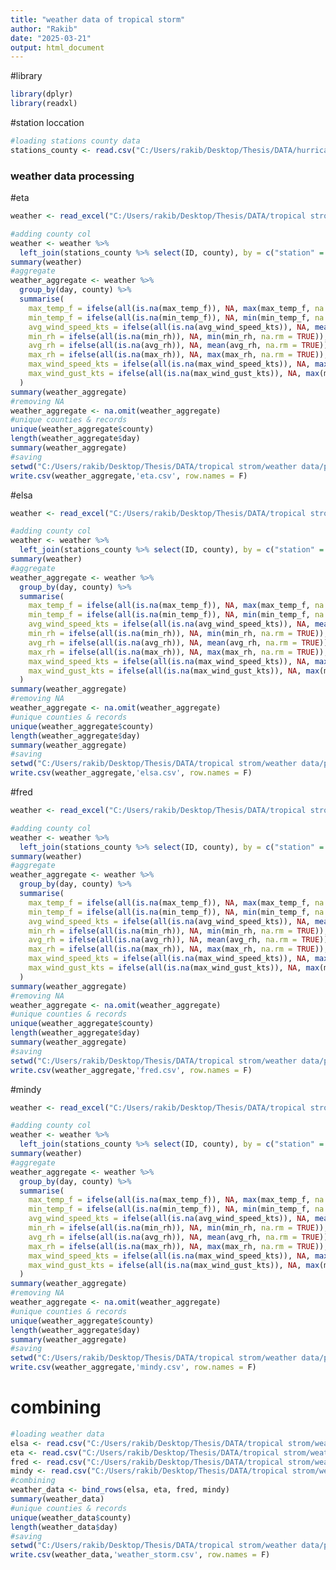 ```yaml
---
title: "weather data of tropical storm"
author: "Rakib"
date: "2025-03-21"
output: html_document
---
```


#library
```r
library(dplyr)
library(readxl)
```

#station loccation
```r
#loading stations county data
stations_county <- read.csv("C:/Users/rakib/Desktop/Thesis/DATA/hurricane/weather/stations_county.csv")

```

### weather data processing
#eta
```r
weather <- read_excel("C:/Users/rakib/Desktop/Thesis/DATA/tropical strom/weather data/eta.xlsx")

#adding county col
weather <- weather %>%
  left_join(stations_county %>% select(ID, county), by = c("station" = "ID"))
summary(weather)
#aggregate
weather_aggregate <- weather %>%
  group_by(day, county) %>%
  summarise(
    max_temp_f = ifelse(all(is.na(max_temp_f)), NA, max(max_temp_f, na.rm = TRUE)),  # Take max value, ignore NA
    min_temp_f = ifelse(all(is.na(min_temp_f)), NA, min(min_temp_f, na.rm = TRUE)),  # Take min value, ignore NA
    avg_wind_speed_kts = ifelse(all(is.na(avg_wind_speed_kts)), NA, mean(avg_wind_speed_kts, na.rm = TRUE)),  # Take avg value, ignore NA
    min_rh = ifelse(all(is.na(min_rh)), NA, min(min_rh, na.rm = TRUE)),  # Take min value, ignore NA
    avg_rh = ifelse(all(is.na(avg_rh)), NA, mean(avg_rh, na.rm = TRUE)),  # Take avg value, ignore NA
    max_rh = ifelse(all(is.na(max_rh)), NA, max(max_rh, na.rm = TRUE)),  # Take max value, ignore NA
    max_wind_speed_kts = ifelse(all(is.na(max_wind_speed_kts)), NA, max(max_wind_speed_kts, na.rm = TRUE)),  # Take max value, ignore NA
    max_wind_gust_kts = ifelse(all(is.na(max_wind_gust_kts)), NA, max(max_wind_gust_kts, na.rm = TRUE))  # Take max value, ignore NA
  )
summary(weather_aggregate)
#removing NA
weather_aggregate <- na.omit(weather_aggregate)
#unique counties & records
unique(weather_aggregate$county)
length(weather_aggregate$day)
summary(weather_aggregate)
#saving
setwd("C:/Users/rakib/Desktop/Thesis/DATA/tropical strom/weather data/processed")
write.csv(weather_aggregate,'eta.csv', row.names = F)

```

#elsa
```r
weather <- read_excel("C:/Users/rakib/Desktop/Thesis/DATA/tropical strom/weather data/elsa.xlsx")

#adding county col
weather <- weather %>%
  left_join(stations_county %>% select(ID, county), by = c("station" = "ID"))
summary(weather)
#aggregate
weather_aggregate <- weather %>%
  group_by(day, county) %>%
  summarise(
    max_temp_f = ifelse(all(is.na(max_temp_f)), NA, max(max_temp_f, na.rm = TRUE)),  # Take max value, ignore NA
    min_temp_f = ifelse(all(is.na(min_temp_f)), NA, min(min_temp_f, na.rm = TRUE)),  # Take min value, ignore NA
    avg_wind_speed_kts = ifelse(all(is.na(avg_wind_speed_kts)), NA, mean(avg_wind_speed_kts, na.rm = TRUE)),  # Take avg value, ignore NA
    min_rh = ifelse(all(is.na(min_rh)), NA, min(min_rh, na.rm = TRUE)),  # Take min value, ignore NA
    avg_rh = ifelse(all(is.na(avg_rh)), NA, mean(avg_rh, na.rm = TRUE)),  # Take avg value, ignore NA
    max_rh = ifelse(all(is.na(max_rh)), NA, max(max_rh, na.rm = TRUE)),  # Take max value, ignore NA
    max_wind_speed_kts = ifelse(all(is.na(max_wind_speed_kts)), NA, max(max_wind_speed_kts, na.rm = TRUE)),  # Take max value, ignore NA
    max_wind_gust_kts = ifelse(all(is.na(max_wind_gust_kts)), NA, max(max_wind_gust_kts, na.rm = TRUE))  # Take max value, ignore NA
  )
summary(weather_aggregate)
#removing NA
weather_aggregate <- na.omit(weather_aggregate)
#unique counties & records
unique(weather_aggregate$county)
length(weather_aggregate$day)
summary(weather_aggregate)
#saving
setwd("C:/Users/rakib/Desktop/Thesis/DATA/tropical strom/weather data/processed")
write.csv(weather_aggregate,'elsa.csv', row.names = F)
```

#fred
```r
weather <- read_excel("C:/Users/rakib/Desktop/Thesis/DATA/tropical strom/weather data/fred.xlsx")

#adding county col
weather <- weather %>%
  left_join(stations_county %>% select(ID, county), by = c("station" = "ID"))
summary(weather)
#aggregate
weather_aggregate <- weather %>%
  group_by(day, county) %>%
  summarise(
    max_temp_f = ifelse(all(is.na(max_temp_f)), NA, max(max_temp_f, na.rm = TRUE)),  # Take max value, ignore NA
    min_temp_f = ifelse(all(is.na(min_temp_f)), NA, min(min_temp_f, na.rm = TRUE)),  # Take min value, ignore NA
    avg_wind_speed_kts = ifelse(all(is.na(avg_wind_speed_kts)), NA, mean(avg_wind_speed_kts, na.rm = TRUE)),  # Take avg value, ignore NA
    min_rh = ifelse(all(is.na(min_rh)), NA, min(min_rh, na.rm = TRUE)),  # Take min value, ignore NA
    avg_rh = ifelse(all(is.na(avg_rh)), NA, mean(avg_rh, na.rm = TRUE)),  # Take avg value, ignore NA
    max_rh = ifelse(all(is.na(max_rh)), NA, max(max_rh, na.rm = TRUE)),  # Take max value, ignore NA
    max_wind_speed_kts = ifelse(all(is.na(max_wind_speed_kts)), NA, max(max_wind_speed_kts, na.rm = TRUE)),  # Take max value, ignore NA
    max_wind_gust_kts = ifelse(all(is.na(max_wind_gust_kts)), NA, max(max_wind_gust_kts, na.rm = TRUE))  # Take max value, ignore NA
  )
summary(weather_aggregate)
#removing NA
weather_aggregate <- na.omit(weather_aggregate)
#unique counties & records
unique(weather_aggregate$county)
length(weather_aggregate$day)
summary(weather_aggregate)
#saving
setwd("C:/Users/rakib/Desktop/Thesis/DATA/tropical strom/weather data/processed")
write.csv(weather_aggregate,'fred.csv', row.names = F)
```

#mindy
```r
weather <- read_excel("C:/Users/rakib/Desktop/Thesis/DATA/tropical strom/weather data/mindy.xlsx")

#adding county col
weather <- weather %>%
  left_join(stations_county %>% select(ID, county), by = c("station" = "ID"))
summary(weather)
#aggregate
weather_aggregate <- weather %>%
  group_by(day, county) %>%
  summarise(
    max_temp_f = ifelse(all(is.na(max_temp_f)), NA, max(max_temp_f, na.rm = TRUE)),  # Take max value, ignore NA
    min_temp_f = ifelse(all(is.na(min_temp_f)), NA, min(min_temp_f, na.rm = TRUE)),  # Take min value, ignore NA
    avg_wind_speed_kts = ifelse(all(is.na(avg_wind_speed_kts)), NA, mean(avg_wind_speed_kts, na.rm = TRUE)),  # Take avg value, ignore NA
    min_rh = ifelse(all(is.na(min_rh)), NA, min(min_rh, na.rm = TRUE)),  # Take min value, ignore NA
    avg_rh = ifelse(all(is.na(avg_rh)), NA, mean(avg_rh, na.rm = TRUE)),  # Take avg value, ignore NA
    max_rh = ifelse(all(is.na(max_rh)), NA, max(max_rh, na.rm = TRUE)),  # Take max value, ignore NA
    max_wind_speed_kts = ifelse(all(is.na(max_wind_speed_kts)), NA, max(max_wind_speed_kts, na.rm = TRUE)),  # Take max value, ignore NA
    max_wind_gust_kts = ifelse(all(is.na(max_wind_gust_kts)), NA, max(max_wind_gust_kts, na.rm = TRUE))  # Take max value, ignore NA
  )
summary(weather_aggregate)
#removing NA
weather_aggregate <- na.omit(weather_aggregate)
#unique counties & records
unique(weather_aggregate$county)
length(weather_aggregate$day)
summary(weather_aggregate)
#saving
setwd("C:/Users/rakib/Desktop/Thesis/DATA/tropical strom/weather data/processed")
write.csv(weather_aggregate,'mindy.csv', row.names = F)
```

# combining
```r
#loading weather data
elsa <- read.csv("C:/Users/rakib/Desktop/Thesis/DATA/tropical strom/weather data/processed/elsa.csv")
eta <- read.csv("C:/Users/rakib/Desktop/Thesis/DATA/tropical strom/weather data/processed/eta.csv")
fred <- read.csv("C:/Users/rakib/Desktop/Thesis/DATA/tropical strom/weather data/processed/fred.csv")
mindy <- read.csv("C:/Users/rakib/Desktop/Thesis/DATA/tropical strom/weather data/processed/mindy.csv")
#combining
weather_data <- bind_rows(elsa, eta, fred, mindy)
summary(weather_data)
#unique counties & records
unique(weather_data$county)
length(weather_data$day)
#saving
setwd("C:/Users/rakib/Desktop/Thesis/DATA/tropical strom/weather data/processed")
write.csv(weather_data,'weather_storm.csv', row.names = F)
```

